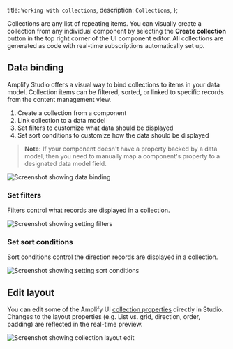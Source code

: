   title: `Working with collections`,
  description: `Collections`,
};

Collections are any list of repeating items. You can visually create a collection from any individual component by selecting the **Create collection** button in the top right corner of the UI component editor. All collections are generated as code with real-time subscriptions automatically set up.

## Data binding

Amplify Studio offers a visual way to bind collections to items in your data model. Collection items can be filtered, sorted, or linked to specific records from the content management view.

1. Create a collection from a component
2. Link collection to a data model
3. Set filters to customize what data should be displayed
4. Set sort conditions to customize how the data should be displayed
> **Note:** If your component doesn't have a property backed by a data model, then you need to manually map a component's property to a designated data model field.

![Screenshot showing data binding](/images/console/ui-collections-databind.png)

### Set filters

Filters control what records are displayed in a collection.

![Screenshot showing setting filters](/images/console/ui-collections-set-filters.png)

### Set sort conditions

Sort conditions control the direction records are displayed in a collection.

![Screenshot showing setting sort conditions](/images/console/ui-collections-set-sort-conditions.png)

## Edit layout

You can edit some of the Amplify UI [collection properties](https://ui.docs.amplify.aws/react/components/collection) directly in Studio. Changes to the layout properties (e.g. List vs. grid, direction, order, padding) are reflected in the real-time preview.

![Screenshot showing collection layout edit](/images/console/ui-collections-layout.png)